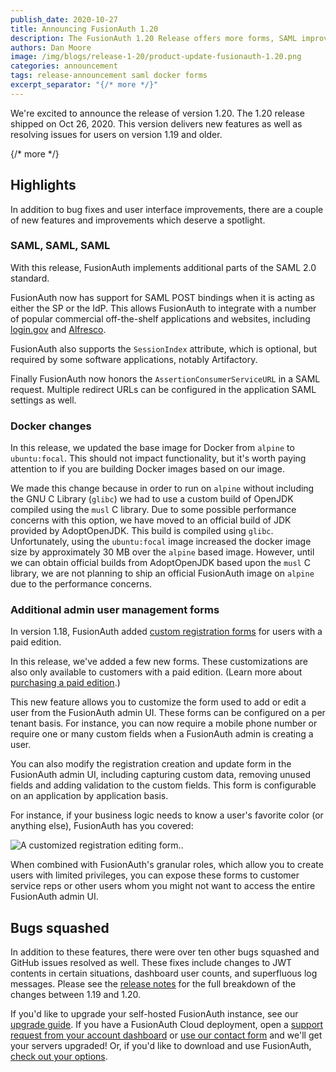 ```yaml
---
publish_date: 2020-10-27 
title: Announcing FusionAuth 1.20
description: The FusionAuth 1.20 Release offers more forms, SAML improvements, docker changes and more.
authors: Dan Moore
image: /img/blogs/release-1-20/product-update-fusionauth-1.20.png
categories: announcement
tags: release-announcement saml docker forms
excerpt_separator: "{/* more */}"
---
```


We're excited to announce the release of version 1.20. The 1.20 release shipped on Oct 26, 2020. This version delivers new features as well as resolving issues for users on version 1.19 and older.

{/* more */}

## Highlights

In addition to bug fixes and user interface improvements, there are a couple of new features and improvements which deserve a spotlight.

### SAML, SAML, SAML

With this release, FusionAuth implements additional parts of the SAML 2.0 standard.

FusionAuth now has support for SAML POST bindings when it is acting as either the SP or the IdP. This allows FusionAuth to integrate with a number of popular commercial off-the-shelf applications and websites, including [login.gov](https://developers.login.gov/saml/) and [Alfresco](https://docs.alfresco.com/saml/concepts/saml-overview.html).

FusionAuth also supports the `SessionIndex` attribute, which is optional, but required by some software applications, notably Artifactory.

Finally FusionAuth now honors the `AssertionConsumerServiceURL` in a SAML request. Multiple redirect URLs can be configured in the application SAML settings as well.

### Docker changes

In this release, we updated the base image for Docker from `alpine` to `ubuntu:focal`. This should not impact functionality, but it's worth paying attention to if you are building Docker images based on our image.

We made this change because in order to run on `alpine` without including the GNU C Library (`glibc`) we had to use a custom build of OpenJDK compiled using the `musl` C library. Due to some possible performance concerns with this option, we have moved to an official build of JDK provided by AdoptOpenJDK. This build is compiled using `glibc`. Unfortunately, using the `ubuntu:focal` image increased the docker image size by approximately 30 MB over the `alpine` based image. However, until we can obtain official builds from AdoptOpenJDK based upon the `musl` C library, we are not planning to ship an official FusionAuth image on `alpine` due to the performance concerns.

### Additional admin user management forms

In version 1.18, FusionAuth added [custom registration forms](/platform/registration-forms) for users with a paid edition.

In this release, we've added a few new forms. These customizations are also only available to customers with a paid edition. (Learn more about [purchasing a paid edition](/pricing).) 

This new feature allows you to customize the form used to add or edit a user from the FusionAuth admin UI. These forms can be configured on a per tenant basis. For instance, you can now require a mobile phone number or require one or many custom fields when a FusionAuth admin is creating a user.

You can also modify the registration creation and update form in the FusionAuth admin UI, including capturing custom data, removing unused fields and adding validation to the custom fields. This form is configurable on an application by application basis. 

For instance, if your business logic needs to know a user's favorite color (or anything else), FusionAuth has you covered:

![A customized registration editing form..](/img/blogs/release-1-20/custom-edit-registration-form.png)

When combined with FusionAuth's granular roles, which allow you to create users with limited privileges, you can expose these forms to customer service reps or other users whom you might not want to access the entire FusionAuth admin UI.

## Bugs squashed

In addition to these features, there were over ten other bugs squashed and GitHub issues resolved as well. These fixes include changes to JWT contents in certain situations, dashboard user counts, and superfluous log messages. Please see the [release notes](/docs/v1/tech/release-notes) for the full breakdown of the changes between 1.19 and 1.20. 

If you'd like to upgrade your self-hosted FusionAuth instance, see our [upgrade guide](/docs/v1/tech/admin-guide/upgrade). If you have a FusionAuth Cloud deployment, open a <a href="https://account.fusionauth.io/account/support/" target="_blank">support request from your account dashboard</a> or <a href="/contact" target="_blank">use our contact form</a> and we'll get your servers upgraded! Or, if you'd like to download and use FusionAuth, [check out your options](/pricing).
